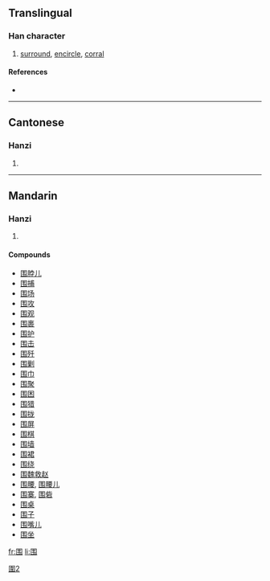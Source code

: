 {{also|圍|囲}}
==Translingual==

===Han character===
{{Han char|rn=31|rad=囗|as=04|sn=7|four=|canj=田手尸 (WQS)}}

# [[surround]], [[encircle]], [[corral]]

====References====
* {{Han ref|kx=0217.251|hdz=10714.040|uh=56F4|ud=22260}}

----

==Cantonese==

===Hanzi===
{{yue-hanzi|jyut=|y=wai4|tra=圍}}

# {{defn|Cantonese}}

----

==Mandarin==

===Hanzi===
{{cmn-hanzi|tra=圍|pin=[[wéi]] ([[wei2]])|wg=wei<sup>2</sup>}}

# {{defn|Mandarin}}

====Compounds====
* [[围脖儿]]
* [[围捕]]
* [[围场]]
* [[围攻]]
* [[围观]]
* [[围裹]]
* [[围护]]
* [[围击]]
* [[围歼]]
* [[围剿]]
* [[围巾]]
* [[围聚]]
* [[围困]]
* [[围猎]]
* [[围拢]]
* [[围屏]]
* [[围棋]]
* [[围墙]]
* [[围裙]]
* [[围绕]]
* [[围魏救赵]]
* [[围腰]], [[围腰儿]]
* [[围寨]], [[围砦]]
* [[围桌]]
* [[围子]]
* [[围嘴儿]]
* [[围坐]]

[[Category:CJKV characters simplified differently in Japan and China|圍2]]

[[fr:围]]
[[li:围]]